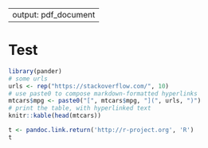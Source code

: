 
---
output: pdf_document
---
# Test



```r
library(pander)
# some urls
urls <- rep("https://stackoverflow.com/", 10)
# use paste0 to compose markdown-formatted hyperlinks
mtcars$mpg <- paste0("[", mtcars$mpg, "](", urls, ")")
# print the table, with hyperlinked text
knitr::kable(head(mtcars))

t <- pandoc.link.return('http://r-project.org', 'R')
t
```
